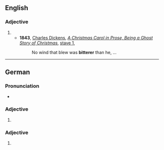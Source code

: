 ==English==

===Adjective===
{{head|en|comparative adjective}}

# {{en-comparative of|bitter}}
#* '''1843''', [[w:Charles Dickens|Charles Dickens]], ''[[w:A Christmas Carol|A Christmas Carol in Prose, Being a Ghost Story of Christmas]]'', [[s:A Christmas Carol/Stave 1|stave 1]],
#*: No wind that blew was '''bitterer''' than he, ...

----

==German==

===Pronunciation===
* {{IPA|de|/ˈbɪtəʁɐ/}}

===Adjective===
{{head|de|comparative adjective}}

# {{comparative of|de|bitter}}

===Adjective===
{{head|de|adjective form}}

# {{de-adj form of|bitter}}